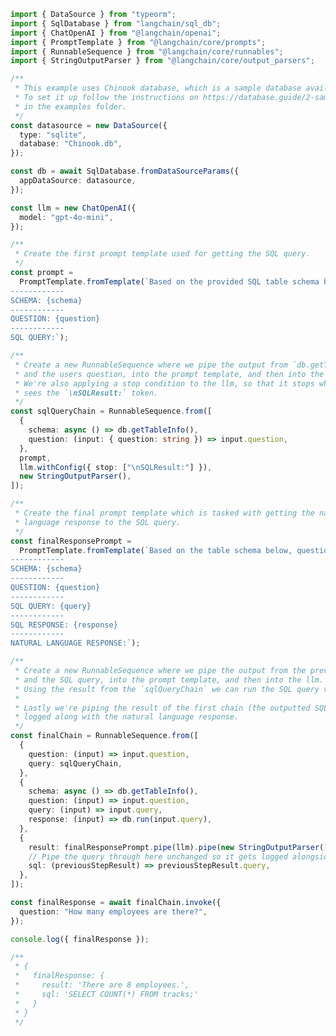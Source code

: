 ```typescript
import { DataSource } from "typeorm";
import { SqlDatabase } from "langchain/sql_db";
import { ChatOpenAI } from "@langchain/openai";
import { PromptTemplate } from "@langchain/core/prompts";
import { RunnableSequence } from "@langchain/core/runnables";
import { StringOutputParser } from "@langchain/core/output_parsers";

/**
 * This example uses Chinook database, which is a sample database available for SQL Server, Oracle, MySQL, etc.
 * To set it up follow the instructions on https://database.guide/2-sample-databases-sqlite/, placing the .db file
 * in the examples folder.
 */
const datasource = new DataSource({
  type: "sqlite",
  database: "Chinook.db",
});

const db = await SqlDatabase.fromDataSourceParams({
  appDataSource: datasource,
});

const llm = new ChatOpenAI({
  model: "gpt-4o-mini",
});

/**
 * Create the first prompt template used for getting the SQL query.
 */
const prompt =
  PromptTemplate.fromTemplate(`Based on the provided SQL table schema below, write a SQL query that would answer the user's question.
------------
SCHEMA: {schema}
------------
QUESTION: {question}
------------
SQL QUERY:`);

/**
 * Create a new RunnableSequence where we pipe the output from `db.getTableInfo()`
 * and the users question, into the prompt template, and then into the llm.
 * We're also applying a stop condition to the llm, so that it stops when it
 * sees the `\nSQLResult:` token.
 */
const sqlQueryChain = RunnableSequence.from([
  {
    schema: async () => db.getTableInfo(),
    question: (input: { question: string }) => input.question,
  },
  prompt,
  llm.withConfig({ stop: ["\nSQLResult:"] }),
  new StringOutputParser(),
]);

/**
 * Create the final prompt template which is tasked with getting the natural
 * language response to the SQL query.
 */
const finalResponsePrompt =
  PromptTemplate.fromTemplate(`Based on the table schema below, question, SQL query, and SQL response, write a natural language response:
------------
SCHEMA: {schema}
------------
QUESTION: {question}
------------
SQL QUERY: {query}
------------
SQL RESPONSE: {response}
------------
NATURAL LANGUAGE RESPONSE:`);

/**
 * Create a new RunnableSequence where we pipe the output from the previous chain, the users question,
 * and the SQL query, into the prompt template, and then into the llm.
 * Using the result from the `sqlQueryChain` we can run the SQL query via `db.run(input.query)`.
 *
 * Lastly we're piping the result of the first chain (the outputted SQL query) so it is
 * logged along with the natural language response.
 */
const finalChain = RunnableSequence.from([
  {
    question: (input) => input.question,
    query: sqlQueryChain,
  },
  {
    schema: async () => db.getTableInfo(),
    question: (input) => input.question,
    query: (input) => input.query,
    response: (input) => db.run(input.query),
  },
  {
    result: finalResponsePrompt.pipe(llm).pipe(new StringOutputParser()),
    // Pipe the query through here unchanged so it gets logged alongside the result.
    sql: (previousStepResult) => previousStepResult.query,
  },
]);

const finalResponse = await finalChain.invoke({
  question: "How many employees are there?",
});

console.log({ finalResponse });

/**
 * {
 *   finalResponse: {
 *     result: 'There are 8 employees.',
 *     sql: 'SELECT COUNT(*) FROM tracks;'
 *   }
 * }
 */
```
